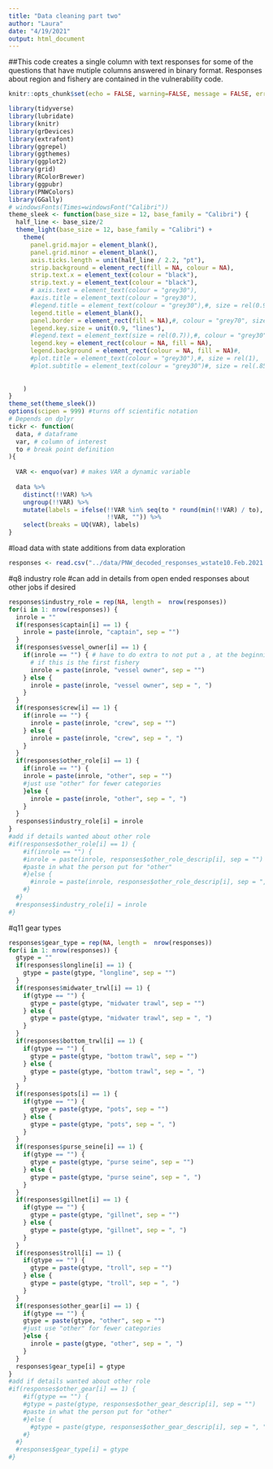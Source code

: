 ```yaml
---
title: "Data cleaning part two"
author: "Laura"
date: "4/19/2021"
output: html_document
---
```


##This code creates a single column with text responses for some of the questions that have mutiple columns answered in binary format. Responses about region and fishery are contained in the vulnerability code.

```r
knitr::opts_chunk$set(echo = FALSE, warning=FALSE, message = FALSE, error=FALSE)
```

```r
library(tidyverse)
library(lubridate)
library(knitr)
library(grDevices)
library(extrafont)
library(ggrepel)
library(ggthemes)
library(ggplot2)
library(grid)
library(RColorBrewer)
library(ggpubr)
library(PNWColors)
library(GGally)
# windowsFonts(Times=windowsFont("Calibri"))
theme_sleek <- function(base_size = 12, base_family = "Calibri") {
  half_line <- base_size/2
  theme_light(base_size = 12, base_family = "Calibri") +
    theme(
      panel.grid.major = element_blank(),
      panel.grid.minor = element_blank(),
      axis.ticks.length = unit(half_line / 2.2, "pt"),
      strip.background = element_rect(fill = NA, colour = NA),
      strip.text.x = element_text(colour = "black"),
      strip.text.y = element_text(colour = "black"),
      # axis.text = element_text(colour = "grey30"),
      #axis.title = element_text(colour = "grey30"),
      #legend.title = element_text(colour = "grey30"),#, size = rel(0.9)
      legend.title = element_blank(),
      panel.border = element_rect(fill = NA),#, colour = "grey70", size = 1),
      legend.key.size = unit(0.9, "lines"),
      #legend.text = element_text(size = rel(0.7)),#, colour = "grey30"),
      legend.key = element_rect(colour = NA, fill = NA),
      legend.background = element_rect(colour = NA, fill = NA)#,
      #plot.title = element_text(colour = "grey30"),#, size = rel(1),
      #plot.subtitle = element_text(colour = "grey30")#, size = rel(.85),
     
      
    )
}
theme_set(theme_sleek())
options(scipen = 999) #turns off scientific notation
# Depends on dplyr
tickr <- function(
  data, # dataframe
  var, # column of interest
  to # break point definition 
){
  
  VAR <- enquo(var) # makes VAR a dynamic variable
  
  data %>% 
    distinct(!!VAR) %>%
    ungroup(!!VAR) %>% 
    mutate(labels = ifelse(!!VAR %in% seq(to * round(min(!!VAR) / to), max(!!VAR), to),
                           !!VAR, "")) %>%
    select(breaks = UQ(VAR), labels)
}
```

#load data with state additions from data exploration
```r
responses <- read.csv("../data/PNW_decoded_responses_wstate10.Feb.2021.csv")
```
#q8 industry role
#can add in details from open ended responses about other jobs if desired
```r

responses$industry_role = rep(NA, length =  nrow(responses))
for(i in 1: nrow(responses)) {
  inrole = ""
  if(responses$captain[i] == 1) {
    inrole = paste(inrole, "captain", sep = "") 
  }
  if(responses$vessel_owner[i] == 1) {
    if(inrole == "") { # have to do extra to not put a , at the beginning
      # if this is the first fishery 
      inrole = paste(inrole, "vessel owner", sep = "")
    } else {
      inrole = paste(inrole, "vessel owner", sep = ", ")
    }
  }
  if(responses$crew[i] == 1) {
    if(inrole == "") {
      inrole = paste(inrole, "crew", sep = "")
    } else {
      inrole = paste(inrole, "crew", sep = ", ")
    }
  }
  if(responses$other_role[i] == 1) {
    if(inrole == "") { 
    inrole = paste(inrole, "other", sep = "")
    #just use "other" for fewer categories
    }else {
      inrole = paste(inrole, "other", sep = ", ")
    }
  }
  responses$industry_role[i] = inrole
}
#add if details wanted about other role  
#if(responses$other_role[i] == 1) {
    #if(inrole == "") { 
    #inrole = paste(inrole, responses$other_role_descrip[i], sep = "")
    #paste in what the person put for "other"
    #}else {
      #inrole = paste(inrole, responses$other_role_descrip[i], sep = ", ")
    #}
  #}
  #responses$industry_role[i] = inrole
#}

```

#q11 gear types
```r

responses$gear_type = rep(NA, length =  nrow(responses))
for(i in 1: nrow(responses)) {
  gtype = ""
  if(responses$longline[i] == 1) {
    gtype = paste(gtype, "longline", sep = "") 
  }
  if(responses$midwater_trwl[i] == 1) {
    if(gtype == "") {  
      gtype = paste(gtype, "midwater trawl", sep = "")
    } else {
      gtype = paste(gtype, "midwater trawl", sep = ", ")
    }
  }
  if(responses$bottom_trwl[i] == 1) {
    if(gtype == "") {  
      gtype = paste(gtype, "bottom trawl", sep = "")
    } else {
      gtype = paste(gtype, "bottom trawl", sep = ", ")
    }
  }
  if(responses$pots[i] == 1) {
    if(gtype == "") {  
      gtype = paste(gtype, "pots", sep = "")
    } else {
      gtype = paste(gtype, "pots", sep = ", ")
    }
  }
  if(responses$purse_seine[i] == 1) {
    if(gtype == "") {  
      gtype = paste(gtype, "purse seine", sep = "")
    } else {
      gtype = paste(gtype, "purse seine", sep = ", ")
    }
  }
  if(responses$gillnet[i] == 1) {
    if(gtype == "") {  
      gtype = paste(gtype, "gillnet", sep = "")
    } else {
      gtype = paste(gtype, "gillnet", sep = ", ")
    }
  }
  if(responses$troll[i] == 1) {
    if(gtype == "") {  
      gtype = paste(gtype, "troll", sep = "")
    } else {
      gtype = paste(gtype, "troll", sep = ", ")
    }
  }
  if(responses$other_gear[i] == 1) {
    if(gtype == "") { 
    gtype = paste(gtype, "other", sep = "")
    #just use "other" for fewer categories
    }else {
      inrole = paste(gtype, "other", sep = ", ")
    }
  }
  responses$gear_type[i] = gtype
}
#add if details wanted about other role  
#if(responses$other_gear[i] == 1) {
    #if(gtype == "") { 
    #gtype = paste(gtype, responses$other_gear_descrip[i], sep = "")
    #paste in what the person put for "other"
    #}else {
      #gtype = paste(gtype, responses$other_gear_descrip[i], sep = ", ")
    #}
  #}
  #responses$gear_type[i] = gtype
#}

```